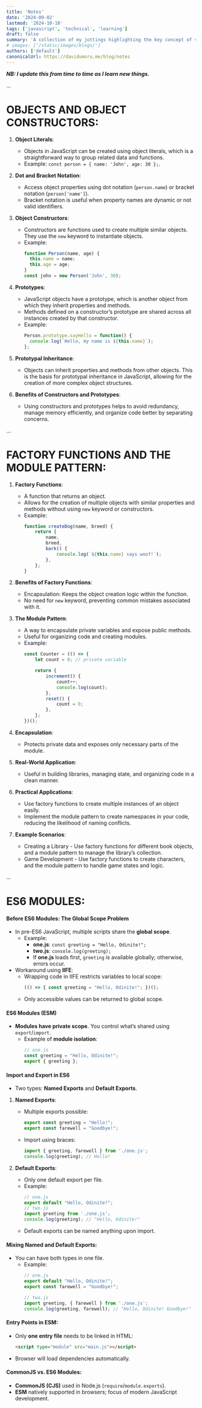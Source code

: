 ```yaml
---
title: 'Notes'
date: '2024-09-02'
lastmod: '2024-10-10'
tags: ['javascript', 'technical', 'learning']
draft: false
summary: 'A collection of my jottings highlighting the key concept of various topics in JavaScript.'
# images: ['/static/images/blogs/']
authors: ['default']
canonicalUrl: https://davidumoru.me/blog/notes
---
```



***NB: I update this from time to time as I learn new things.***

...
# OBJECTS AND OBJECT CONSTRUCTORS:

1. **Object Literals**: 
   - Objects in JavaScript can be created using object literals, which is a straightforward way to group related data and functions.
   - Example: `const person = { name: 'John', age: 30 };`.

2. **Dot and Bracket Notation**:
   - Access object properties using dot notation (`person.name`) or bracket notation (`person['name']`).
   - Bracket notation is useful when property names are dynamic or not valid identifiers.

3. **Object Constructors**:
   - Constructors are functions used to create multiple similar objects. They use the `new` keyword to instantiate objects.
   - Example: 
     ```javascript
     function Person(name, age) {
       this.name = name;
       this.age = age;
     }
     const john = new Person('John', 30);
     ```

4. **Prototypes**:
   - JavaScript objects have a prototype, which is another object from which they inherit properties and methods.
   - Methods defined on a constructor’s prototype are shared across all instances created by that constructor.
   - Example: 
     ```javascript
     Person.prototype.sayHello = function() {
       console.log(`Hello, my name is ${this.name}`);
     };
     ```

5. **Prototypal Inheritance**:
   - Objects can inherit properties and methods from other objects. This is the basis for prototypal inheritance in JavaScript, allowing for the creation of more complex object structures.

6. **Benefits of Constructors and Prototypes**:
   - Using constructors and prototypes helps to avoid redundancy, manage memory efficiently, and organize code better by separating concerns.

...
# FACTORY FUNCTIONS AND THE MODULE PATTERN:

1. **Factory Functions**:
   - A function that returns an object.
   - Allows for the creation of multiple objects with similar properties and methods without using `new` keyword or constructors.
   - Example:
     ```javascript
     function createDog(name, breed) {
         return {
             name,
             breed,
             bark() {
                 console.log(`${this.name} says woof!`);
             },
         };
     }
     ```

2. **Benefits of Factory Functions**:
   - Encapsulation: Keeps the object creation logic within the function.
   - No need for `new` keyword, preventing common mistakes associated with it.

3. **The Module Pattern**:
   - A way to encapsulate private variables and expose public methods.
   - Useful for organizing code and creating modules.
   - Example:
     ```javascript
     const Counter = (() => {
         let count = 0; // private variable

         return {
             increment() {
                 count++;
                 console.log(count);
             },
             reset() {
                 count = 0;
             },
         };
     })();
     ```

4. **Encapsulation**:
   - Protects private data and exposes only necessary parts of the module.

5. **Real-World Application**:
   - Useful in building libraries, managing state, and organizing code in a clean manner.

6. **Practical Applications**:
   - Use factory functions to create multiple instances of an object easily.
   - Implement the module pattern to create namespaces in your code, reducing the likelihood of naming conflicts.

7. **Example Scenarios**:
   - Creating a Library - Use factory functions for different book objects, and a module pattern to manage the library’s collection.
   - Game Development - Use factory functions to create characters, and the module pattern to handle game states and logic.

...
# ES6 MODULES:

#### **Before ES6 Modules: The Global Scope Problem**
- In pre-ES6 JavaScript, multiple scripts share the **global scope**.
  - Example:
    - **one.js**: `const greeting = "Hello, Odinite!";`
    - **two.js**: `console.log(greeting);`
    - If **one.js** loads first, `greeting` is available globally; otherwise, errors occur.
- Workaround using **IIFE**:
  - Wrapping code in IIFE restricts variables to local scope:
    ```javascript
    (() => { const greeting = "Hello, Odinite!"; })();
    ```
  - Only accessible values can be returned to global scope.

#### **ES6 Modules (ESM)**
- **Modules have private scope**. You control what’s shared using `export`/`import`.
  - Example of **module isolation**:
    ```javascript
    // one.js
    const greeting = "Hello, Odinite!";
    export { greeting };
    ```

#### **Import and Export in ES6**
- Two types: **Named Exports** and **Default Exports**.
  
1. **Named Exports**:
   - Multiple exports possible:
     ```javascript
     export const greeting = "Hello!";
     export const farewell = "Goodbye!";
     ```
   - Import using braces:
     ```javascript
     import { greeting, farewell } from './one.js';
     console.log(greeting); // Hello!
     ```

2. **Default Exports**:
   - Only one default export per file.
   - Example:
     ```javascript
     // one.js
     export default "Hello, Odinite!";
     // two.js
     import greeting from './one.js';
     console.log(greeting); // "Hello, Odinite!"
     ```
   - Default exports can be named anything upon import.

#### **Mixing Named and Default Exports**:
- You can have both types in one file.
  - Example:
    ```javascript
    // one.js
    export default "Hello, Odinite!";
    export const farewell = "Goodbye!";
    
    // two.js
    import greeting, { farewell } from './one.js';
    console.log(greeting, farewell); // "Hello, Odinite! Goodbye!"
    ```

#### **Entry Points in ESM**:
- Only **one entry file** needs to be linked in HTML:
  ```html
  <script type="module" src="main.js"></script>
  ```
- Browser will load dependencies automatically.

#### **CommonJS vs. ES6 Modules**:
- **CommonJS (CJS)** used in Node.js (`require`/`module.exports`).
- **ESM** natively supported in browsers; focus of modern JavaScript development.